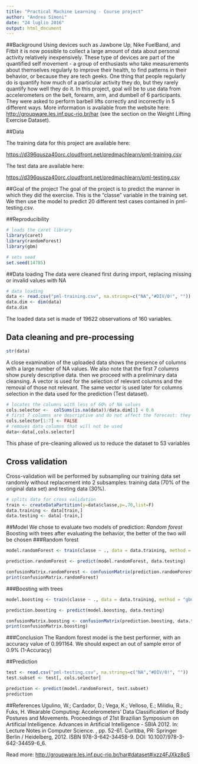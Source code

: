 ```yaml
---
title: "Practical Machine Learning - Course project"
author: "Andrea Simoni"
date: "24 luglio 2016"
output: html_document
---
```


##Background
Using devices such as Jawbone Up, Nike FuelBand, and Fitbit it is now possible to collect a large amount of data about personal activity relatively inexpensively. These type of devices are part of the quantified self movement - a group of enthusiasts who take measurements about themselves regularly to improve their health, to find patterns in their behavior, or because they are tech geeks. One thing that people regularly do is quantify how much of a particular activity they do, but they rarely quantify how well they do it. In this project, goal will be to use data from accelerometers on the belt, forearm, arm, and dumbell of 6 participants. They were asked to perform barbell lifts correctly and incorrectly in 5 different ways. More information is available from the website here: <http://groupware.les.inf.puc-rio.br/har> (see the section on the Weight Lifting Exercise Dataset).

##Data

The training data for this project are available here:

<https://d396qusza40orc.cloudfront.net/predmachlearn/pml-training.csv>

The test data are available here:

<https://d396qusza40orc.cloudfront.net/predmachlearn/pml-testing.csv>


##Goal of the project
The goal of the project is to predict the manner in which they did the exercise. This is the "classe" variable in the training set. 
We then use the model to predict 20 different test cases contained in pml-testing.csv.

##Reproducibility
```r
# loads the caret library
library(caret)
library(randomForest)
library(gbm)

# sets seed
set.seed(14785)
```

##Data loading
The data were cleaned first during import, replacing missing or invalid values with NA
```r
# data loading
data <- read.csv("pml-training.csv", na.strings=c("NA","#DIV/0!", ""))
data.dim <- dim(data)
data.dim
```
The loaded data set is made of 19622 observations of  160 variables. 

## Data cleaning and pre-processing
```r
str(data)
```
A close examination of the uploaded data shows the presence of columns with a large number of NA values. We also note that the first 7 columns show purely descriptive data. then we proceed with a preliminary data cleansing.
A vector is used for the selection of relevant columns and the removal of those not relevant.
The same vector is used later for columns selection in the data used for the prediction (Test dataset).
```r
# locates the columns with less of 60% of NA values
cols.selector <-  colSums(is.na(data))/data.dim[1] < 0.6
# first 7 columns are descriptive and do not affect the forecast: they will be removed
cols.selector[1:7] <- FALSE
# removes data columns that will not be used
data<-data[,cols.selector]
```
This phase of pre-cleaning allowed us to reduce the dataset to 53 variables

## Cross validation
Cross-validation will be performed by subsampling our training data set randomly without replacement into 2 subsamples: training data (70% of the original data set) and testing data (30%).
```r
# splits data for cross validation
train <- createDataPartition(y=data$classe,p=.70,list=F)
data.training <- data[train,]
data.testing <- data[-train,]
```
##Model
We chose to evaluate two models of prediction:
*Random forest
*Boosting with trees
after evaluating the behavior, the better of the two will be chosen
###Random forest
```r

model.randomForest <- train(classe ~ ., data = data.training, method = "rf", verbose=FALSE)

prediction.randomForest <- predict(model.randomForest, data.testing)

confusionMatrix.randomForest <- confusionMatrix(prediction.randomForest, data.testing$classe)
print(confusionMatrix.randomForest)
```

###Boosting with trees
```r

model.boosting <- train(classe ~ ., data = data.training, method = "gbm", verbose=FALSE)

prediction.boosting <- predict(model.boosting, data.testing)

confusionMatrix.boosting <- confusionMatrix(prediction.boosting, data.testing$classe)
print(confusionMatrix.boosting)

```

###Conclusion
The Random forest model is the best performer, with an accuracy value of 0.991164.
We should expect an out of sample error of 0.9% (1-Accuracy)


##Prediction
```r
test <- read.csv("pml-testing.csv", na.strings=c("NA","#DIV/0!", ""))
test.subset <- test[, cols.selector]

prediction <- predict(model.randomForest, test.subset)
prediction

```


##References
Ugulino, W.; Cardador, D.; Vega, K.; Velloso, E.; Milidiu, R.; Fuks, H. Wearable Computing: Accelerometers' Data Classification of Body Postures and Movements. Proceedings of 21st Brazilian Symposium on Artificial Intelligence. Advances in Artificial Intelligence - SBIA 2012. In: Lecture Notes in Computer Science. , pp. 52-61. Curitiba, PR: Springer Berlin / Heidelberg, 2012. ISBN 978-3-642-34458-9. DOI: 10.1007/978-3-642-34459-6_6. 

Read more: <http://groupware.les.inf.puc-rio.br/har#dataset#ixzz4FJXkz8pS>
